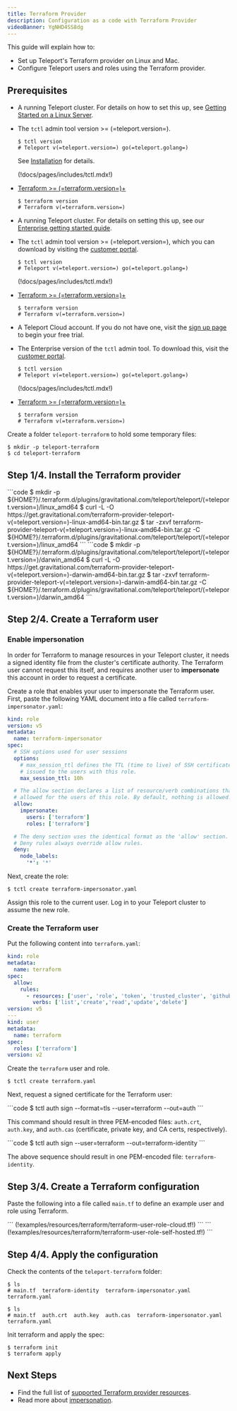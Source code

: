 ```yaml
---
title: Terraform Provider
description: Configuration as a code with Terraform Provider
videoBanner: YgNHD4SS8dg
---
```


This guide will explain how to:

- Set up Teleport's Terraform provider on Linux and Mac.
- Configure Teleport users and roles using the Terraform provider.

## Prerequisites

<Tabs>
<TabItem scope={["oss"]} label="Self-Hosted">

- A running Teleport cluster. For details on how to set this up, see [Getting
  Started on a Linux Server](../../getting-started/linux-server.mdx).

- The `tctl` admin tool version >= (=teleport.version=).

  ```code
  $ tctl version
  # Teleport v(=teleport.version=) go(=teleport.golang=)
  ```

  See [Installation](../../installation.mdx) for details.

  (!docs/pages/includes/tctl.mdx!)

- [Terraform >= (=terraform.version=)+](https://learn.hashicorp.com/tutorials/terraform/install-cli)

  ```code
  $ terraform version
  # Terraform v(=terraform.version=)
  ```

</TabItem>
<TabItem
  scope={["enterprise"]} label="Enterprise">

- A running Teleport cluster. For details on setting this up, see our
  [Enterprise getting started guide](../../enterprise/getting-started.mdx).

- The `tctl` admin tool version >= (=teleport.version=), which you can download
  by visiting the
  [customer portal](https://dashboard.gravitational.com/web/login).

  ```code
  $ tctl version
  # Teleport v(=teleport.version=) go(=teleport.golang=)
  ```

  (!docs/pages/includes/tctl.mdx!)

- [Terraform >= (=terraform.version=)+](https://learn.hashicorp.com/tutorials/terraform/install-cli)

  ```code
  $ terraform version
  # Terraform v(=terraform.version=)
  ```

</TabItem>
<TabItem scope={["cloud"]}
  label="Cloud">

- A Teleport Cloud account. If you do not have one, visit the
  [sign up page](https://goteleport.com/signup/) to begin your free trial.

- The Enterprise version of the `tctl` admin tool. To download this, visit
the [customer portal](https://dashboard.gravitational.com/web/login).

  ```code
  $ tctl version
  # Teleport v(=teleport.version=) go(=teleport.golang=)
  ```

  (!docs/pages/includes/tctl.mdx!)

- [Terraform >= (=terraform.version=)+](https://learn.hashicorp.com/tutorials/terraform/install-cli)

  ```code
  $ terraform version
  # Terraform v(=terraform.version=)
  ```

</TabItem>
</Tabs>


Create a folder `teleport-terraform` to hold some temporary files:

```code
$ mkdir -p teleport-terraform
$ cd teleport-terraform
```

## Step 1/4. Install the Terraform provider

<Tabs>
  <TabItem label="Linux">
  ```code
  $ mkdir -p ${HOME?}/.terraform.d/plugins/gravitational.com/teleport/teleport/(=teleport.version=)/linux_amd64
  $ curl -L -O https://get.gravitational.com/terraform-provider-teleport-v(=teleport.version=)-linux-amd64-bin.tar.gz
  $ tar -zxvf terraform-provider-teleport-v(=teleport.version=)-linux-amd64-bin.tar.gz -C ${HOME?}/.terraform.d/plugins/gravitational.com/teleport/teleport/(=teleport.version=)/linux_amd64
  ```
  </TabItem>

  <TabItem label="MacOS">
  ```code
  $ mkdir -p ${HOME?}/.terraform.d/plugins/gravitational.com/teleport/teleport/(=teleport.version=)/darwin_amd64
  $ curl -L -O https://get.gravitational.com/terraform-provider-teleport-v(=teleport.version=)-darwin-amd64-bin.tar.gz
  $ tar -zxvf terraform-provider-teleport-v(=teleport.version=)-darwin-amd64-bin.tar.gz -C ${HOME?}/.terraform.d/plugins/gravitational.com/teleport/teleport/(=teleport.version=)/darwin_amd64
  ```
  </TabItem>
</Tabs>

## Step 2/4. Create a Terraform user

### Enable impersonation

In order for Terraform to manage resources in your Teleport cluster, it needs a
signed identity file from the cluster's certificate authority. The Terraform user
cannot request this itself, and requires another user to **impersonate** this
account in order to request a certificate.

Create a role that enables your user to impersonate the Terraform user. First, paste
the following YAML document into a file called `terraform-impersonator.yaml`:

```yaml
kind: role
version: v5
metadata:
  name: terraform-impersonator
spec:
  # SSH options used for user sessions
  options:
    # max_session_ttl defines the TTL (time to live) of SSH certificates
    # issued to the users with this role.
    max_session_ttl: 10h

  # The allow section declares a list of resource/verb combinations that are
  # allowed for the users of this role. By default, nothing is allowed.
  allow:
    impersonate:
      users: ['terraform']
      roles: ['terraform']

  # The deny section uses the identical format as the 'allow' section.
  # Deny rules always override allow rules.
  deny:
    node_labels:
      '*': '*'
```

Next, create the role:

```code
$ tctl create terraform-impersonator.yaml
```

Assign this role to the current user. Log in to your Teleport cluster to assume
the new role.

### Create the Terraform user

Put the following content into `terraform.yaml`:

```yaml
kind: role
metadata:
  name: terraform
spec:
  allow:
    rules:
      - resources: ['user', 'role', 'token', 'trusted_cluster', 'github', 'oidc', 'saml']
        verbs: ['list','create','read','update','delete']
version: v5
---
kind: user
metadata:
  name: terraform
spec:
  roles: ['terraform']
version: v2
```

Create the `terraform` user and role.

```code
$ tctl create terraform.yaml
```

Next, request a signed certificate for the Terraform user:

<Tabs>
  <TabItem label="Self-Hosted" scope={["oss","enterprise"]}>
```code
$ tctl auth sign --format=tls --user=terraform --out=auth
```

This command should result in three PEM-encoded files: `auth.crt`, `auth.key`,
and `auth.cas` (certificate, private key, and CA certs, respectively).

</TabItem>
<TabItem label="Teleport Cloud" scope={["cloud"]}>
```code
$ tctl auth sign --user=terraform --out=terraform-identity
```

The above sequence should result in one PEM-encoded file: `terraform-identity`.

</TabItem>
</Tabs>

## Step 3/4. Create a Terraform configuration

Paste the following into a file called `main.tf` to define an example user and
role using Terraform.

<Tabs>
<TabItem scope={["cloud"]} label="Teleport Cloud">
```
(!examples/resources/terraform/terraform-user-role-cloud.tf!)
```
</TabItem>
<TabItem scope={["oss", "enterprise"]} label="Self-Hosted">
```
(!examples/resources/terraform/terraform-user-role-self-hosted.tf!)
```
</TabItem>
</Tabs>

## Step 4/4. Apply the configuration

Check the contents of the `teleport-terraform` folder:

<Tabs>
<TabItem scope={["cloud"]} label="Teleport Cloud">

```code
$ ls
# main.tf  terraform-identity  terraform-impersonator.yaml  terraform.yaml
```

</TabItem>
<TabItem scope={["oss", "enterprise"]} label="Self-Hosted">

```code
$ ls
# main.tf  auth.crt  auth.key  auth.cas  terraform-impersonator.yaml  terraform.yaml
```

</TabItem>
</Tabs>

Init terraform and apply the spec:

```code
$ terraform init
$ terraform apply
```

## Next Steps

- Find the full list of [supported Terraform provider resources](../reference/terraform-provider.mdx).
- Read more about [impersonation](../../access-controls/guides/impersonation.mdx).

